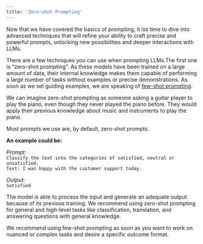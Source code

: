 ```yaml
---
title: 'Zero-shot Prompting'
---
```


Now that we have covered the basics of prompting, it iss time to dive into advanced techniques that will refine your ability to craft precise and powerful prompts, unlocking new possibilities and deeper interactions with LLMs.

There are a few techniques you can use when prompting LLMs.The first one is “zero-shot prompting”. As these models have been trained on a large amount of data, their internal knowledge makes them capable of performing a large number of tasks without examples or precise demonstrations. As soon as we set guiding examples, we are speaking of [few-shot prompting](/prompting-guide/techniques/few-shot-prompting). 

We can imagine zero-shot prompting as someone asking a guitar player to play the piano, even though they never played the piano before. They would apply their previous knowledge about music and instruments to play the piano.

Most prompts we use are, by default, zero-shot prompts. 

**An example could be:**

_Prompt:_<br />`
Classify the text into the categories of satisfied, neutral or unsatisfied. `<br />
`Text: I was happy with the customer support today.`

_Output:_<br />
`Satisfied`

The model is able to process the input and generate an adequate output because of its previous training. We recommend using zero-shot prompting for general and high-level tasks like classification, translation, and answering questions with general knowledge.

We recommend using few-shot prompting as soon as you want to work on nuanced or complex tasks and desire a specific outcome format.



